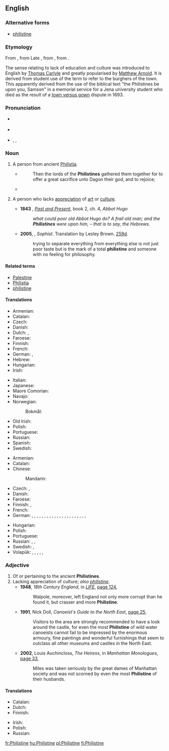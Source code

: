 {{was wotd|2009|January|16}}
{{also|philistine}}
==English==
{{wikipedia|Philistines|mul=Philistinism}}

===Alternative forms===
* [[philistine]] {{qualifier|the adjective and noun senses pertaining to lack of appreciation of culture}}

===Etymology===
From {{etyl|LL.|en}} {{term|Philistinus|lang=la}}, from Late {{etyl|grc|en}} {{term|Φυλιστῖνοι|lang=grc}}, from {{etyl|he|en}} {{term|פְּלִשְׁתִּים|tr=p'lishtím|lang=he}}, from {{term|פְּלֶשֶׁת||Philistia|tr=p'léshet|lang=he}}.

The sense relating to lack of education and culture was introduced to English by [[w:Thomas Carlyle|Thomas Carlyle]] and greatly popularised by [[w:Matthew Arnold|Matthew Arnold]]. It is derived from {{etyl|de|en}} student use of the term {{term|Philister||lang=de}} to refer to the burghers of the town. This apparently derived from the use of the biblical text "the Philistines be upon you, Samson" in a memorial service for a Jena university student who died as the result of a [[w:Town and gown|town versus gown]] dispute in 1693.

===Pronunciation===
* {{a|UK}} {{IPA|/ˈfɪl.ɪ.staɪn/|lang=en}}
* {{a|US}} {{IPA|/ˈfɪl.ɪ.staɪn/|/ˈfɪl.ə.stin/|/fɪˈlɪ.stin/|lang=en}}
* {{audio|en-us-Philistine.ogg|Audio (US)|lang=en}}, {{audio|en-us-Philistine-3.ogg|Audio (US)|lang=en}}, {{audio|en-us-Philistine-3.ogg|Audio (US)|lang=en}}

===Noun===
{{en-noun}}

# {{cx|usually|capitalized|lang=en}} A person from ancient [[Philistia]].
#* {{RQ:Authorized Version|Judges|16|23}}
#*: Then the lords of the '''Philistines''' gathered them together for to offer a great sacrifice unto Dagon their god, and to rejoice;
#* {{quote-book|year=1898|author={{w|Winston Churchill (novelist)|Winston Churchill}}
|title={{w|The Celebrity}}|chapter=2
|passage=Sunning himself on the board steps, I saw for the first time Mr. Farquhar Fenelon Cooke. He was dressed out in broad gaiters and bright tweeds, like an English tourist, and his face might have belonged to Dagon, idol of the '''Philistines'''.}}
# {{cx|usually|uncapitalized|lang=en}}  A person who lacks [[appreciation]] of [[art]] or [[culture]].
#: {{usex|lang=en|It is Shakespearean, you '''philistine'''!}}
#* '''1843''' {{w|Thomas Carlyle}}, ''[[:w:Past and Present (book)|Past and Present]]'', book 2, ch. 4, ''Abbot Hugo''
#*: ''what could poor old Abbot Hugo do?  A frail old man; and the '''Philistines''' were upon him, – that is to say, the Hebrews.''
#* '''2005''', {{w|Plato}}, ''Sophist''. Translation by Lesley Brown. [[w:Stephanus pagination|259d]].
#*: trying to separate everything from everything else is not just poor taste but is the mark of a total '''philistine''' and someone with no feeling for philosophy.

====Related terms====
* [[Palestine]]
* [[Philistia]]
* [[philistine]]

====Translations====
{{trans-top|person from Philistia}}
* Armenian: {{t|hy|փղշտացի}}
* Catalan: {{t|ca|filisteu}}
* Czech: {{t|cs|Filištín|m}}
* Danish: {{t|da|filister}}
* Dutch: {{t|nl|Filistijn|m}}, {{t|nl|Filistijnse|f}}
* Faroese: {{t|fo|filistari|m}}
* Finnish: {{t+|fi|filistealainen}}
* French: {{t+|fr|Philistin}}
* German: {{t+|de|Philister|m}}, {{t|de|Philisterin|f}}
* Hebrew: {{t|he|פלשתי|m|tr=P'lishti}}
* Hungarian: {{t+|hu|filiszteus}}
* Irish: {{t|ga|Filistíneach|m}}
{{trans-mid}}
* Italian: {{t+|it|filisteo|m}}
* Japanese: {{t|ja|ペリシテ人|tr=ペリシテじん, perishite-jin}}
* Maore Comorian: {{t|swb|Mufilistini |c1}}
* Navajo: {{t|nv|Filístiya diné}}
* Norwegian:
*: Bokmål: {{t+|nb|filister|m}}
* Old Irish: {{t|sga|filistín|m}}
* Polish: {{t|pl|Filistyn|m}}
* Portuguese: {{t|pt|filisteu|m}}
* Russian: {{t+|ru|филисти́млянин|m}}
* Spanish: {{t|es|filisteo}}
* Swedish: {{t+|sv|filisté|c}}
{{trans-bottom}}

{{trans-top|person lacking appreciation of culture}}
* Armenian: {{t|hy|փղշտացի}}
* Catalan: {{t|ca|filisteu}}
* Chinese:
*: Mandarin: {{t+|cmn|俗人|tr=súrén|sc=Hani}}
* Czech: {{t|cs|barbar|m}}, {{t|cs|šosák|m}}
* Danish: {{t|da|spidsborger}}
* Faroese: {{t|fo|smáborgari|m}}
* Finnish: {{t+|fi|moukka}}, {{t|fi|filisteri}}
* French: {{t+|fr|philistin|m}}
* German: {{t+|de|Banause|m}}, {{t|de|Banausin|f}}, {{t+|de|Kulturbanause|m}}, {{t|de|Kulturbanausin|f}}, {{t|de|Kunstbanause|m}}, {{t|de|Kunstbanausin|f}}, {{t+|de|Spießbürger|m}}, {{t+|de|Spießbürgerin|f}}, {{t+|de|Spießer|m}}, {{t|de|Spießerin|f}}, {{qualifier|Austrian}} {{t|de|Sumper|m}}, {{qualifier|Austrian}} {{t|de|Sumperin|f}}, {{t+|de|Barbar|m}}, {{t|de|Barbarin|f}}, {{t|de|Kunstbarbar|m}}, {{t|de|Kunstbarbarin|f}}, {{t+|de|Philister|m}}, {{t|de|Philisterin|f}}, {{t+|de|Prolet|m}}, {{t|de|Proletin|f}}, {{t+|de|Ignorant|m}}, {{t+|de|Ignorantin|f}}, {{t|de|Primitivling|m}}
{{trans-mid}}
* Hungarian: {{t|hu|filiszter}}
* Polish: {{t|pl|filister|m}}
* Portuguese: {{t|pt|filisteu|m}}
* Russian: {{t+|ru|фили́стер|m}}, {{t+|ru|обыва́тель|m}}, {{t+|ru|мещани́н|m}}
* Swedish: {{t+|sv|bracka}}, {{t+|sv|kälkborgare}}
* Volapük: {{qualifier|♂♀}} {{t+|vo|filistan}}, {{qualifier|♂}} {{t|vo|hifilistan}}, {{qualifier|♀}} {{t|vo|jifilistan}}, {{qualifier|collective ♂♀}} {{t+|vo|filistanef}}, {{qualifier|♂}} {{t|vo|hifilistanef}}, {{qualifier|♀}} {{t|vo|jifilistanef}}
{{trans-bottom}}

===Adjective===
{{en-adj}}

# Of or pertaining to the ancient '''Philistines'''.
# Lacking appreciation of culture; ''also [[philistine]]''.
#* '''1948''', ''18th Century England'', in ''[[w:Life (magazine)|LIFE]]'', [http://books.google.com.au/books?id=HUgEAAAAMBAJ&pg=PA124&dq=%22more%7Cmost+Philistine%22&hl=en&sa=X&ei=jEzjU4f3GYLe8AWEjILgDw&redir_esc=y#v=onepage&q=%22more%7Cmost%20Philistine%22&f=false page 124],
#*: Walpole, moreover, left England not only more corrupt than he found it, but crasser and more '''Philistine'''.
#* '''1991''', Nick Doll, ''Canoeist's Guide to the North East'', [http://books.google.com.au/books?id=FtcYIpq6KtoC&pg=PA25&dq=%22more%7Cmost+Philistine%22&hl=en&sa=X&ei=jEzjU4f3GYLe8AWEjILgDw&redir_esc=y#v=onepage&q=%22more%7Cmost%20Philistine%22&f=false page 25],
#*: Visitors to the area are strongly recommended to have a look around the castle, for even the most '''Philistine''' of wild water canoeists cannot fail to be impressed by the enormous armoury, fine paintings and wonderful furnishings that seem to outclass all other museums and castles in the North East.
#* '''2002''', Louis Auchincloss, ''The Heiress'', in ''Manhattan Monologues'', [http://books.google.com.au/books?id=HKgJpl-7oMcC&pg=PT44&dq=%22more%7Cmost+Philistine%22&hl=en&sa=X&ei=jEzjU4f3GYLe8AWEjILgDw&redir_esc=y#v=onepage&q=%22more%7Cmost%20Philistine%22&f=false page 33],
#*: Miles was taken seriously by the great dames of Manhattan society and was not scorned by even the most '''Philistine''' of their husbands.

====Translations====
{{trans-top|of or pertaining to the Philistines}}
* Catalan: {{t|ca|filisteu}}
* Dutch: {{t|nl|Filistijns}}
* Finnish: {{t+|fi|filistealainen}}
{{trans-mid}}
* Irish: {{t|ga|Filistíneach}}
* Polish: {{t|pl|filistyński|m}}
* Russian: {{t|ru|филисти́мский}}
{{trans-bottom}}

{{trans-see|philistine}}

[[fr:Philistine]]
[[hu:Philistine]]
[[pl:Philistine]]
[[fi:Philistine]]